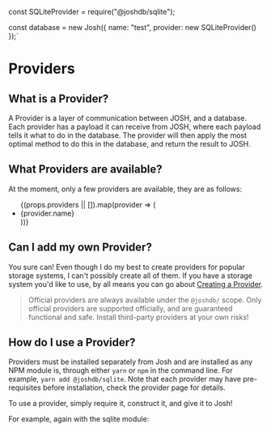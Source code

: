 const SQLiteProvider = require("@joshdb/sqlite");

const database = new Josh({
    name: "test",
    provider: new SQLiteProvider()
});`

# Providers

## What is a Provider?

A Provider is a layer of communication between JOSH, and a database. Each provider has a payload it can receive from JOSH, where each payload tells it what to do in the database. The provider will then apply the most optimal method to do this in the database, and return the result to JOSH.

## What Providers are available?

At the moment, only a few providers are available, they are as follows:

<ul>
  {(props.providers || []).map(provider => (
    <li> <Link href={`/docs/${provider.name}`}>{provider.name}</Link> </li>
  ))}
</ul>

## Can I add my own Provider?

You sure can! Even though I do my best to create providers for popular storage systems, I can't possibly create all of them. If you have a storage system you'd like to use, by all means you can go about [Creating a Provider](../development/creating-a-provider.md).

> Official providers are always available under the `@joshdb/` scope. Only official providers are supported officially, and are guaranteed functional and safe. Install third-party providers at your own risks!

## How do I use a Provider?

Providers must be installed separately from Josh and are installed as any NPM module is, through either `yarn` or `npm` in the command line. For example, `yarn add @joshdb/sqlite`. Note that each provider may have pre-requisites before installation, check the provider page for details.

To use a provider, simply require it, construct it, and give it to Josh!

For example, again with the sqlite module:

<CodeBlock lang='js' code={sqliteExampleCode} />
